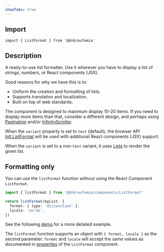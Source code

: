 ```yaml
---
showTabs: true
---
```


## Import

```tsx
import { ListFormat } from '@dnb/eufemia'
```

## Description

A ready-to-use list formatter. Use it wherever you have to display a list of strings, numbers, or React components (JSX).

Good reasons for why we have this is to:

- Uniform the creation and formatting of lists.
- Supports translation and localization.
- Built on top of web standards.

The component is designed to maximum display 10-20 items.
If you need to display more items than that, consider a different design, and perhaps using [Pagination](/uilib/components/pagination) and/or [InfinityScroller](/uilib/components/pagination/infinity-scroller).

When the `variant` property is set to `text` (default), the browser API [Intl.ListFormat](https://developer.mozilla.org/en-US/docs/Web/JavaScript/Reference/Global_Objects/Intl/ListFormat) will be used with additional React components (JSX) support.

When the `variant` is set to a non-`text` variant, it uses [Lists](/uilib/elements/lists/) to render the given list.

## Formatting only

You can use the `listFormat` function without using the React Component `ListFormat`.

```ts
import { listFormat } from '@dnb/eufemia/components/ListFormat'

return listFormat(myList, {
  format: { type: 'disjunction' },
  locale: 'en-US',
})
```

See the following [demo](/uilib/components/list-format/demos/#using-listformat-function) for a more detailed example.

The `listFormat` function supports an object with `{ format, locale }` as the second parameter. `format` and `locale` will accept the same values as documented in [properties](/uilib/components/list-format/properties/) of the `ListFormat` component.

